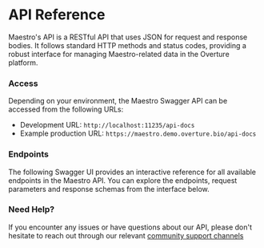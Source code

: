 # API Reference

Maestro's API is a RESTful API that uses JSON for request and response bodies. It follows standard HTTP methods and status codes, providing a robust interface for managing Maestro-related data in the Overture platform.

### Access

Depending on your environment, the Maestro Swagger API can be accessed from the following URLs:

- Development URL: `http://localhost:11235/api-docs`
- Example production URL: `https://maestro.demo.overture.bio/api-docs`

### Endpoints

The following Swagger UI provides an interactive reference for all available endpoints in the Maestro API. You can explore the endpoints, request parameters and response schemas from the interface below.


<SwaggerAPIDoc specName="maestro" />

### Need Help?

If you encounter any issues or have questions about our API, please don't hesitate to reach out through our relevant [community support channels](/community/support)